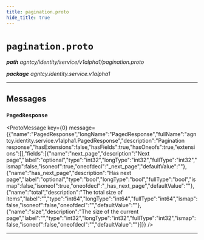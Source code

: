 ```yaml
---
title: pagination.proto
hide_title: true
---
```



# `pagination.proto`
_**path** agntcy/identity/service/v1alpha1/pagination.proto_

_**package** agntcy.identity.service.v1alpha1_



---

## Messages


### `PagedResponse`
<ProtoMessage key={0} message={{"name":"PagedResponse","longName":"PagedResponse","fullName":"agntcy.identity.service.v1alpha1.PagedResponse","description":"Pagination response","hasExtensions":false,"hasFields":true,"hasOneofs":true,"extensions":[],"fields":[{"name":"next_page","description":"Next page","label":"optional","type":"int32","longType":"int32","fullType":"int32","ismap":false,"isoneof":true,"oneofdecl":"_next_page","defaultValue":""},{"name":"has_next_page","description":"Has next page","label":"optional","type":"bool","longType":"bool","fullType":"bool","ismap":false,"isoneof":true,"oneofdecl":"_has_next_page","defaultValue":""},{"name":"total","description":"The total size of items","label":"","type":"int64","longType":"int64","fullType":"int64","ismap":false,"isoneof":false,"oneofdecl":"","defaultValue":""},{"name":"size","description":"The size of the current page","label":"","type":"int32","longType":"int32","fullType":"int32","ismap":false,"isoneof":false,"oneofdecl":"","defaultValue":""}]}} />

---


  